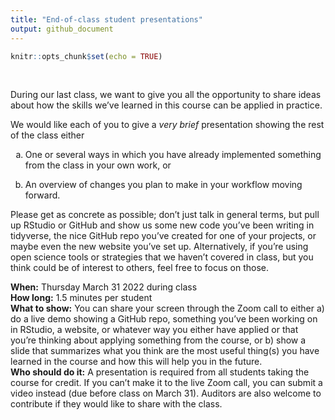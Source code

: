```yaml
---
title: "End-of-class student presentations"
output: github_document
---
```


```r
knitr::opts_chunk$set(echo = TRUE)
```

<br>

During our last class, we want to give you all the opportunity to share ideas about how the skills we've learned in this course can be applied in practice. 

We would like each of you to give a *very brief* presentation showing the rest of the class either

a) One or several ways in which you have already implemented something from the class in your own work, or 

a) An overview of changes you plan to make in your workflow moving forward.

Please get as concrete as possible; don't just talk in general terms, but pull up RStudio or GitHub and show us some new code you've been writing in tidyverse, the nice GitHub repo you've created for one of your projects, or maybe even the new website you've set up. Alternatively, if you're using open science tools or strategies that we haven't covered in class, but you think could be of interest to others, feel free to focus on those.  

**When:** Thursday March 31 2022 during class  
**How long:** 1.5 minutes per student  
**What to show:** You can share your screen through the Zoom call to either a) do a live demo showing a GitHub repo, something you've been working on in RStudio, a website, or whatever way you either have applied or that you're thinking about applying something from the course, or b) show a slide that summarizes what you think are the most useful thing(s) you have learned in the course and how this will help you in the future.  
**Who should do it:** A presentation is required from all students taking the course for credit. If you can't make it to the live Zoom call, you can submit a video instead (due before class on March 31). Auditors are also welcome to contribute if they would like to share with the class.  


